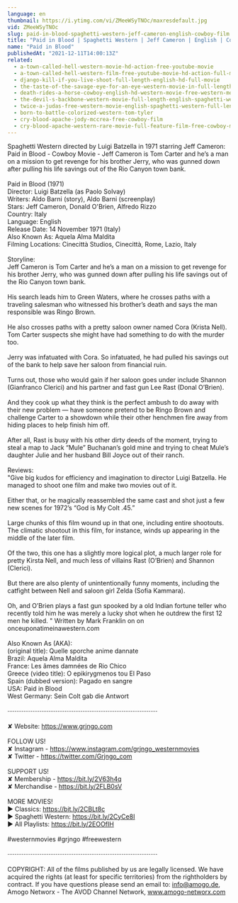 ```yaml
---
language: en
thumbnail: https://i.ytimg.com/vi/ZMeeWSyTNOc/maxresdefault.jpg
vid: ZMeeWSyTNOc
slug: paid-in-blood-spaghetti-western-jeff-cameron-english-cowboy-film
title: "Paid in Blood | Spaghetti Western | Jeff Cameron | English | Cowboy Film"
name: "Paid in Blood"
publishedAt: "2021-12-11T14:00:13Z"
related:
  - a-town-called-hell-western-movie-hd-action-free-youtube-movie
  - a-town-called-hell-western-film-free-youtube-movie-hd-action-full-movie
  - django-kill-if-you-live-shoot-full-length-english-hd-full-movie
  - the-taste-of-the-savage-eye-for-an-eye-western-movie-in-full-length-english-free-feature-film
  - death-rides-a-horse-cowboy-english-hd-western-movie-free-western-movies
  - the-devil-s-backbone-western-movie-full-length-english-spaghetti-western-cowboyfilm-watchfree
  - twice-a-judas-free-western-movie-english-spaghetti-western-full-length
  - born-to-battle-colorized-western-tom-tyler
  - cry-blood-apache-jody-mccrea-free-cowboy-film
  - cry-blood-apache-western-rare-movie-full-feature-film-free-cowboy-movie
---
```


Spaghetti Western directed by Luigi Batzella in 1971 starring Jeff Cameron: Paid in Blood - Cowboy Movie - Jeff Cameron is Tom Carter and he’s a man on a mission to get revenge for his brother Jerry, who was gunned down after pulling his life savings out of the Rio Canyon town bank.<br />
<br />
Paid in Blood (1971)<br />
Director: Luigi Batzella (as Paolo Solvay)<br />
Writers: Aldo Barni (story), Aldo Barni (screenplay) <br />
Stars: Jeff Cameron, Donald O'Brien, Alfredo Rizzo <br />
Country: Italy<br />
Language: English<br />
Release Date: 14 November 1971 (Italy) <br />
Also Known As: Aquela Alma Maldita <br />
Filming Locations: Cinecittà Studios, Cinecittà, Rome, Lazio, Italy <br />
<br />
Storyline: <br />
Jeff Cameron is Tom Carter and he’s a man on a mission to get revenge for his brother Jerry, who was gunned down after pulling his life savings out of the Rio Canyon town bank.<br />
<br />
His search leads him to Green Waters, where he crosses paths with a traveling salesman who witnessed his brother’s death and says the man responsible was Ringo Brown.<br />
<br />
He also crosses paths with a pretty saloon owner named Cora (Krista Nell). Tom Carter suspects she might have had something to do with the murder too.<br />
<br />
Jerry was infatuated with Cora. So infatuated, he had pulled his savings out of the bank to help save her saloon from financial ruin.<br />
<br />
Turns out, those who would gain if her saloon goes under include Shannon (Gianfranco Clerici) and his partner and fast gun Lee Rast (Donal O’Brien).<br />
<br />
And they cook up what they think is the perfect ambush to do away with their new problem — have someone pretend to be Ringo Brown and challenge Carter to a showdown while their other henchmen fire away from hiding places to help finish him off.<br />
<br />
After all, Rast is busy with his other dirty deeds of the moment, trying to steal a map to Jack “Mule” Buchanan’s gold mine and trying to cheat Mule’s daughter Julie and her husband Bill Joyce out of their ranch.<br />
<br />
Reviews: <br />
"Give big kudos for efficiency and imagination to director Luigi Batzella. He managed to shoot one film and make two movies out of it.<br />
<br />
Either that, or he magically reassembled the same cast and shot just a few new scenes for 1972’s “God is My Colt .45.”<br />
<br />
Large chunks of this film wound up in that one, including entire shootouts. The climatic shootout in this film, for instance, winds up appearing in the middle of the later film.<br />
<br />
Of the two, this one has a slightly more logical plot, a much larger role for pretty Kirsta Nell, and much less of villains Rast (O’Brien) and Shannon (Clerici).<br />
<br />
But there are also plenty of unintentionally funny moments, including the catfight between Nell and saloon girl Zelda (Sofia Kammara).<br />
<br />
Oh, and O’Brien plays a fast gun spooked by a old Indian fortune teller who recently told him he was merely a lucky shot when he outdrew the first 12 men he killed. " Written by Mark Franklin on on onceuponatimeinawestern.com<br />
<br />
Also Known As (AKA): <br />
(original title): Quelle sporche anime dannate<br />
Brazil: Aquela Alma Maldita<br />
France: Les âmes damnées de Rio Chico<br />
Greece (video title): O epikirygmenos tou El Paso<br />
Spain (dubbed version): Pagado en sangre<br />
USA: Paid in Blood<br />
West Germany: Sein Colt gab die Antwort<br />
<br />
····················································································<br />
<br />
✘ Website: https://www.grjngo.com<br />
<br />
FOLLOW US!<br />
✘ Instagram - https://www.instagram.com/grjngo_westernmovies<br />
✘ Twitter - https://twitter.com/Grjngo_com<br />
<br />
SUPPORT US!<br />
✘ Membership - https://bit.ly/2V63h4q<br />
✘ Merchandise - https://bit.ly/2FLB0sV<br />
<br />
MORE MOVIES! <br />
► Classics: https://bit.ly/2CBLt8c <br />
► Spaghetti Western: https://bit.ly/2CyCe8I <br />
► All Playlists: https://bit.ly/2EOOfIH <br />
<br />
#westernmovies #grjngo #freewestern<br />
<br />
····················································································<br />
<br />
COPYRIGHT: All of the films published by us are legally licensed. We have acquired the rights (at least for specific territories) from the rightholders by contract. If you have questions please send an email to: info@amogo.de, Amogo Networx - The AVOD Channel Network, www.amogo-networx.com